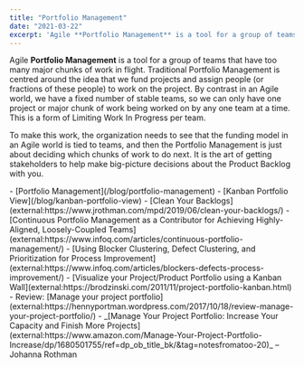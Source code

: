 ```yaml
---
title: "Portfolio Management"
date: "2021-03-22"
excerpt: 'Agile **Portfolio Management** is a tool for a group of teams that have too many major'
---
```


Agile **Portfolio Management** is a tool for a group of teams that have too many major chunks of work in flight. Traditional Portfolio Management is centred around the idea that we fund projects and assign people (or fractions of these people) to work on the project. By contrast in an Agile world, we have a fixed number of stable teams, so we can only have one project or major chunk of work being worked on by any one team at a time. This is a form of Limiting Work In Progress per team.

To make this work, the organization needs to see that the funding model in an Agile world is tied to teams, and then the Portfolio Management is just about deciding which chunks of work to do next. It is the art of getting stakeholders to help make big-picture decisions about the Product Backlog with you.

<LinkList heading = "Agile Pain Relief Blog Entries">
- [Portfolio Management](/blog/portfolio-management)
- [Kanban Portfolio View](/blog/kanban-portfolio-view)
</LinkList>

<HighlightBox heading="Resource Links" variant="resourceLinks">
- [Clean Your Backlogs](external:https://www.jrothman.com/mpd/2019/06/clean-your-backlogs/)
- [Continuous Portfolio Management as a Contributor for Achieving Highly-Aligned, Loosely-Coupled Teams](external:https://www.infoq.com/articles/continuous-portfolio-management/)
- [Using Blocker Clustering, Defect Clustering, and Prioritization for Process Improvement](external:https://www.infoq.com/articles/blockers-defects-process-improvement/)
- [Visualize your Project/Product Portfolio using a Kanban Wall](external:https://brodzinski.com/2011/11/project-portfolio-kanban.html)
- Review: [Manage your project portfolio](external:https://hennyportman.wordpress.com/2017/10/18/review-manage-your-project-portfolio/)

<HighlightBox heading="Related Books" variant="relatedBooks">
- _[Manage Your Project Portfolio: Increase Your Capacity and Finish More Projects](external:https://www.amazon.com/Manage-Your-Project-Portfolio-Increase/dp/1680501755/ref=dp_ob_title_bk/&tag=notesfromatoo-20)_ – Johanna Rothman
</HighlightBox>
